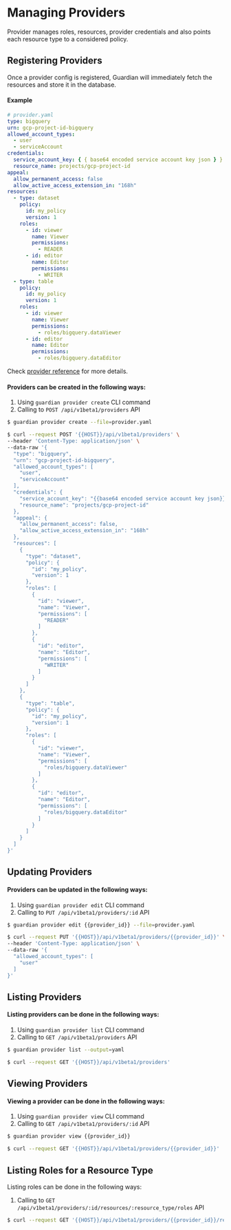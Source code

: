 
# Managing Providers

Provider manages roles, resources, provider credentials and also points each resource type to a considered policy.

## Registering Providers

Once a provider config is registered, Guardian will immediately fetch the resources and store it in the database.

#### Example

```yaml
# provider.yaml
type: bigquery
urn: gcp-project-id-bigquery
allowed_account_types:
  - user
  - serviceAccount
credentials:
  service_account_key: { { base64 encoded service account key json } }
  resource_name: projects/gcp-project-id
appeal:
  allow_permanent_access: false
  allow_active_access_extension_in: "168h"
resources:
  - type: dataset
    policy:
      id: my_policy
      version: 1
    roles:
      - id: viewer
        name: Viewer
        permissions:
          - READER
      - id: editor
        name: Editor
        permissions:
          - WRITER
  - type: table
    policy:
      id: my_policy
      version: 1
    roles:
      - id: viewer
        name: Viewer
        permissions:
          - roles/bigquery.dataViewer
      - id: editor
        name: Editor
        permissions:
          - roles/bigquery.dataEditor
```

Check [provider reference](../reference/provider.md) for more details.

#### Providers can be created in the following ways:

1. Using `guardian provider create` CLI command
2. Calling to `POST /api/v1beta1/providers` API

<Tabs groupId="api">
  <TabItem value="cli" label="CLI" default>

```bash
$ guardian provider create --file=provider.yaml
```

  </TabItem>
  <TabItem value="http" label="HTTP">

```bash
$ curl --request POST '{{HOST}}/api/v1beta1/providers' \
--header 'Content-Type: application/json' \
--data-raw '{
  "type": "bigquery",
  "urn": "gcp-project-id-bigquery",
  "allowed_account_types": [
    "user",
    "serviceAccount"
  ],
  "credentials": {
    "service_account_key": "{{base64 encoded service account key json}}",
    "resource_name": "projects/gcp-project-id"
  },
  "appeal": {
    "allow_permanent_access": false,
    "allow_active_access_extension_in": "168h"
  },
  "resources": [
    {
      "type": "dataset",
      "policy": {
        "id": "my_policy",
        "version": 1
      },
      "roles": [
        {
          "id": "viewer",
          "name": "Viewer",
          "permissions": [
            "READER"
          ]
        },
        {
          "id": "editor",
          "name": "Editor",
          "permissions": [
            "WRITER"
          ]
        }
      ]
    },
    {
      "type": "table",
      "policy": {
        "id": "my_policy",
        "version": 1
      },
      "roles": [
        {
          "id": "viewer",
          "name": "Viewer",
          "permissions": [
            "roles/bigquery.dataViewer"
          ]
        },
        {
          "id": "editor",
          "name": "Editor",
          "permissions": [
            "roles/bigquery.dataEditor"
          ]
        }
      ]
    }
  ]
}'
```

  </TabItem>
</Tabs>

## Updating Providers

#### Providers can be updated in the following ways:

1. Using `guardian provider edit` CLI command
2. Calling to `PUT /api/v1beta1/providers/:id` API

<Tabs groupId="api">
  <TabItem value="cli" label="CLI" default>

```bash
$ guardian provider edit {{provider_id}} --file=provider.yaml
```

  </TabItem>
  <TabItem value="http" label="HTTP">

```bash
$ curl --request PUT '{{HOST}}/api/v1beta1/providers/{{provider_id}}' \
--header 'Content-Type: application/json' \
--data-raw '{
  "allowed_account_types": [
    "user"
  ]
}'
```

  </TabItem>
</Tabs>

## Listing Providers

#### Listing providers can be done in the following ways:

1. Using `guardian provider list` CLI command
2. Calling to `GET /api/v1beta1/providers` API

<Tabs groupId="api">
  <TabItem value="cli" label="CLI" default>

```bash
$ guardian provider list --output=yaml
```

  </TabItem>
  <TabItem value="http" label="HTTP">

```bash
$ curl --request GET '{{HOST}}/api/v1beta1/providers'
```

  </TabItem>
</Tabs>

## Viewing Providers

#### Viewing a provider can be done in the following ways:

1. Using `guardian provider view` CLI command
2. Calling to `GET /api/v1beta1/providers/:id` API

<Tabs groupId="api">
  <TabItem value="cli" label="CLI" default>

```bash
$ guardian provider view {{provider_id}}
```

  </TabItem>
  <TabItem value="http" label="HTTP">

```bash
$ curl --request GET '{{HOST}}/api/v1beta1/providers/{{provider_id}}'
```

  </TabItem>
</Tabs>

## Listing Roles for a Resource Type

Listing roles can be done in the following ways:

1. Calling to `GET /api/v1beta1/providers/:id/resources/:resource_type/roles` API

<Tabs groupId="api">
  <TabItem value="http" label="HTTP" default>

```bash
$ curl --request GET '{{HOST}}/api/v1beta1/providers/{{provider_id}}/resources/{{resource_type}}/roles'
```

  </TabItem>
</Tabs>
